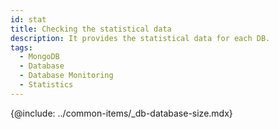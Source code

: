 ```yaml
---
id: stat
title: Checking the statistical data
description: It provides the statistical data for each DB.
tags:
  - MongoDB
  - Database
  - Database Monitoring
  - Statistics
---
```



<!-- {@include: ../common-items/_db-sql-static.mdx}  -->

<!-- {@include: ../common-items/_db-trend-by-query.mdx} -->

<!-- {@include: ../common-items/_db-detail-view-query.mdx} -->

<!-- mysql, mariadb, CUBRID support -->

{@include: ../common-items/_db-database-size.mdx} 

<!-- oracle, tibero, CUBRID -->

<!-- {@include: ../common-items/_db-tablespace-size.mdx}-->

<!-- oracle, tibero -->

<!-- {@include: ../common-items/_db-sga-size.mdx} -->
